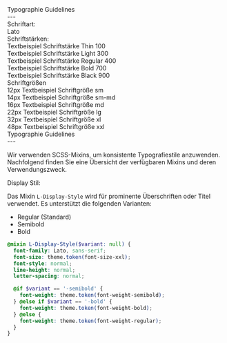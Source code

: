 
<div className="typo-title">Typographie Guidelines</div>
---
<div className="typo-header">Schriftart:</div>

<div className="box">Lato</div>

<div className="typo-header">Schriftstärken:</div>
<div className= "box">
      <div className="font_weight_100">Textbeispiel Schriftstärke Thin 100</div>
      <div className="font_weight_300">Textbeispiel Schriftstärke Light 300</div>
      <div className="font_weight_400">Textbeispiel Schriftstärke Regular 400</div>
      <div className="font_weight_700">Textbeispiel Schriftstärke Bold 700</div>
      <div className="font_weight_900">Textbeispiel Schriftstärke Black 900</div>
</div>


<div className="typo-header">Schriftgrößen</div>

<div className= "box">
    <div className="font_size_sm">12px Textbeispiel Schriftgröße sm </div>
    <div className="font_size_sm-md">14px Textbeispiel Schriftgröße sm-md </div>
    <div className="font_size_md">16px Textbeispiel Schriftgröße md</div>
    <div className="font_size_lg">22px Textbeispiel Schriftgröße lg</div>
    <div className="font_size_xl">32px Textbeispiel Schriftgröße xl</div>
    <div className="font_size_xxl">48px Textbeispiel Schriftgröße xxl</div>
</div>


<div className="typo-title">Typographie Guidelines</div>
---

Wir verwenden SCSS-Mixins, um konsistente Typografiestile anzuwenden. Nachfolgend finden Sie eine Übersicht der verfügbaren Mixins und deren Verwendungszweck.

<div className="typo-header">Display Stil:</div>

Das Mixin `L-Display-Style` wird für prominente Überschriften oder Titel verwendet. Es unterstützt die folgenden Varianten:
- Regular (Standard)
- Semibold
- Bold

```scss
@mixin L-Display-Style($variant: null) {
  font-family: Lato, sans-serif;
  font-size: theme.token(font-size-xxl);
  font-style: normal;
  line-height: normal;
  letter-spacing: normal;

  @if $variant == '-semibold' {
    font-weight: theme.token(font-weight-semibold);
  } @else if $variant == '-bold' {
    font-weight: theme.token(font-weight-bold);
  } @else {
    font-weight: theme.token(font-weight-regular);
  }
}
